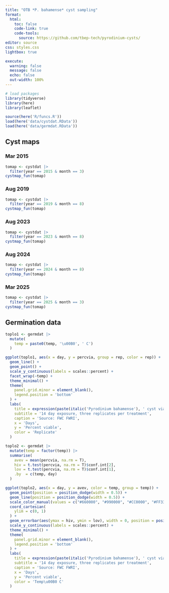 ```yaml
---
title: "OTB *P. bahamense* cyst sampling" 
format:
  html:
    toc: false
    code-link: true
    code-tools:
      source: https://github.com/tbep-tech/pyrodinium-cysts/
editor: source
css: styles.css
lightbox: true

execute: 
  warning: false
  message: false
  echo: false
  out-width: 100%
---
```


```r
# load packages
library(tidyverse)
library(here)
library(leaflet)

source(here('R/funcs.R'))
load(here('data/cystdat.RData'))
load(here('data/germdat.RData'))
```

## Cyst maps

::: {.panel-tabset .nav-pills}

### Mar 2015

```r
tomap <- cystdat |> 
  filter(year == 2015 & month == 3)
cystmap_fun(tomap)
```

### Aug 2019

```r
tomap <- cystdat |> 
  filter(year == 2019 & month == 8)
cystmap_fun(tomap)
```

### Aug 2023

```r
tomap <- cystdat |> 
  filter(year == 2023 & month == 8)
cystmap_fun(tomap)
```

### Aug 2024

```r
tomap <- cystdat |> 
  filter(year == 2024 & month == 8)
cystmap_fun(tomap)
```

### Mar 2025

```r
tomap <- cystdat |> 
  filter(year == 2025 & month == 3)
cystmap_fun(tomap)
```

:::

## Germination data

```r
toplo1 <- germdat |> 
  mutate(
    temp = paste0(temp, '\u00B0', ' C')
  )

ggplot(toplo1, aes(x = day, y = percvia, group = rep, color = rep)) + 
  geom_line() + 
  geom_point() + 
  scale_y_continuous(labels = scales::percent) + 
  facet_wrap(~temp) + 
  theme_minimal() + 
  theme(
    panel.grid.minor = element_blank(), 
    legend.position = 'bottom'
  ) + 
  labs(
    title = expression(paste(italic('Pyrodinium bahamense'), ' cyst viability by temperature treatment')),
    subtitle = '14 day exposure, three replicates per treatment',
    caption = 'Source: FWC FWRI',
    x = 'Days',
    y = 'Percent viable', 
    color = 'Replicate'
  )
```

```r
toplo2 <- germdat |> 
  mutate(temp = factor(temp)) |> 
  summarise(
    avev = mean(percvia, na.rm = T), 
    hiv = t.test(percvia, na.rm = T)$conf.int[2], 
    lov = t.test(percvia, na.rm = T)$conf.int[1],
    .by  = c(temp, day)
  )

ggplot(toplo2, aes(x = day, y = avev, color = temp, group = temp)) + 
  geom_point(position = position_dodge(width = 0.5)) + 
  geom_line(position = position_dodge(width = 0.5)) + 
  scale_color_manual(values = c("#660000", "#990000", "#CC0000", "#FF3333", "#FF6666")) +
  coord_cartesian(
    ylim = c(0, 1)
  ) +
  geom_errorbar(aes(ymax = hiv, ymin = lov), width = 0, position = position_dodge(width = 0.5), alpha = 0.5) +
  scale_y_continuous(labels = scales::percent) + 
  theme_minimal() + 
  theme(
    panel.grid.minor = element_blank(), 
    legend.position = 'bottom'
  ) + 
  labs(
    title = expression(paste(italic('Pyrodinium bahamense'), ' cyst viability by temperature treatment')),
    subtitle = '14 day exposure, three replicates per treatment',
    caption = 'Source: FWC FWRI',
    x = 'Days',
    y = 'Percent viable', 
    color = 'Temp\u00B0 C'
  )
```
